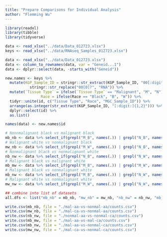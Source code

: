 ```yaml
---
title: "Prepare Comparisons for Individual Analysis"
author: "Flemming Wu"
---
```


```r
library(readxl)
library(tibble)
library(tidyverse)
```

```r
data <- read_xlsx("../data/Data_012723.xlsx")
keys <- read_xlsx("../data/RNAseq_Samples_012723.xlsx")
```


```r
data <- read_xlsx("../data/Data_012723.xlsx")
data <- column_to_rownames(data, var = "Geneid...1")
data <- dplyr::select(data, -starts_with("Geneid"))

new.names <- keys %>%
  mutate(KGP_Sample_ID = stringr::str_extract(KGP_Sample_ID, "00[:digit:]{2}") %>% 
           stringr::str_replace("00[0]?", "RNA")) %>%
  mutate(`Tissue Type` = ifelse(`Tissue Type` == "Malignant", "M", "N"), 
                Race = ifelse(Race == "Black", "B", "W")) %>%
  tidyr::unite(id, c("Tissue Type", "Race", "MGC_Sample_ID")) %>%
  arrange(as.integer(str_extract(KGP_Sample_ID, "[:digit:]{1,2}"))) %>%
  dplyr::select(id) %>%
  as.list()

names(data) <- new.names$id
```

```r
# Nonnmalignant black vs malignant black
mb_nb <- data %>% select_if(grepl("M_B", names(.)) | grepl("N_B", names(.)))
# Walignant white vs nonmalignant black
mw_nb <- data %>% select_if(grepl("M_W", names(.)) | grepl("N_B", names(.)))
# Nonmalignant black vs nonmalignant white
nb_nw <- data %>% select_if(grepl("N_B", names(.)) | grepl("N_W", names(.)))
# Malignant black vs malignant white
mb_mw <- data %>% select_if(grepl("M_B", names(.)) | grepl("M_W", names(.)))
# Malignant black vs nonmalignant white
mb_nw <- data %>% select_if(grepl("M_B", names(.)) | grepl("N_W", names(.)))
# Malignant white vs nonmalignant white
mw_nw <- data %>% select_if(grepl("M_W", names(.)) | grepl("N_W", names(.)))

## combine into list of datasets
all.dfs <- list("mb_nb" = mb_nb, "mw_nb" = mw_nb, "nb_nw" = nb_nw, "mb_mw" = mb_mw, "mb_nw" = mb_nw, "mw_nw" = mw_nw)
```

```r
write.csv(mb_nb, file = "./mal-aa-vs-nonmal-aa/counts.csv")
write.csv(mw_nb, file = "./mal-ca-vs-nonmal-aa/counts.csv")
write.csv(nb_nw, file = "./nonmal-aa-vs-nonmal-ca/counts.csv")
write.csv(mb_mw, file = "./mal-aa-vs-mal-ca/counts.csv")
write.csv(mb_nw, file = "./mal-aa-vs-nonmal-ca/counts.csv")
write.csv(mw_nw, file = "./mal-ca-vs-nonmal-ca/counts.csv")
```

